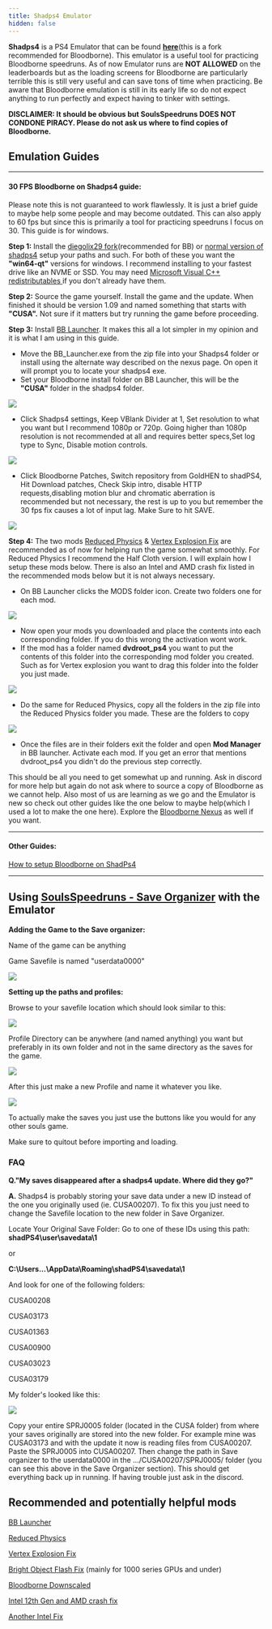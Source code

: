 ```yaml
---
title: Shadps4 Emulator
hidden: false
---
```


**Shadps4** is a PS4 Emulator that can be found [**here**](https://github.com/diegolix29/shadPS4)(this is a fork recommended for Bloodborne). This emulator is a useful tool for practicing Bloodborne speedruns. As of now Emulator runs are **NOT ALLOWED** on the leaderboards but as the loading screens for Bloodborne are particularly terrible this is still very useful and can save tons of time when practicing. Be aware that Bloodborne emulation is still in its early life so do not expect anything to run perfectly and expect having to tinker with settings.

**DISCLAIMER: It should be obvious but SoulsSpeedruns DOES NOT CONDONE PIRACY. Please do not ask us where to find copies of Bloodborne.**

## Emulation Guides

---

#### **30 FPS Bloodborne on Shadps4 guide:**

Please note this is not guaranteed to work flawlessly. It is just a brief guide to maybe help some people and may become outdated. This can also apply to 60 fps but since this is primarily a tool for practicing speedruns I focus on 30. This guide is for windows.

**Step 1:** Install the [diegolix29 fork](https://github.com/diegolix29/shadPS4/releases)(recommended for BB) or [normal version of shadps4](https://github.com/shadps4-emu/shadPS4/releases) setup your paths and such. For both of these you want the **"win64-qt"** versions for windows. I recommend installing to your fastest drive like an NVME or SSD. You may need [Microsoft Visual C++ redistributables ](https://www.techpowerup.com/download/visual-c-redistributable-runtime-package-all-in-one/)if you don't already have them.

**Step 2:** Source the game yourself. Install the game and the update. When finished it should be version 1.09 and named something that starts with **"CUSA".** Not sure if it matters but try running the game before proceeding.

**Step 3:** Install [BB Launcher](https://www.nexusmods.com/bloodborne/mods/194?tab=files). It makes this all a lot simpler in my opinion and it is what I am using in this guide.

- Move the BB_Launcher.exe from the zip file into your Shadps4 folder or install using the alternate way described on the nexus page. On open it will prompt you to locate your shadps4 exe.
- Set your Bloodborne install folder on BB Launcher, this will be the **"CUSA"** folder in the shadps4 folder.

![](/pages/bloodborne/shadps4-emulator/shadps4paths.png)

- Click Shadps4 settings, Keep VBlank Divider at 1, Set resolution to what you want but I recommend 1080p or 720p. Going higher than 1080p resolution is not recommended at all and requires better specs,Set log type to Sync, Disable motion controls.

![](/pages/bloodborne/shadps4-emulator/shadps4settings.png)

- Click Bloodborne Patches, Switch repository from GoldHEN to shadPS4, Hit Download patches, Check Skip intro, disable HTTP requests,disabling motion blur and chromatic aberration is recommended but not necessary, the rest is up to you but remember the 30 fps fix causes a lot of input lag. Make Sure to hit SAVE.

![](/pages/bloodborne/shadps4-emulator/shadps4patches.png)

**Step 4:** The two mods [Reduced Physics](https://www.nexusmods.com/bloodborne/mods/114) & [Vertex Explosion Fix](https://www.nexusmods.com/bloodborne/mods/109) are recommended as of now for helping run the game somewhat smoothly. For Reduced Physics I recommend the Half Cloth version. I will explain how I setup these mods below. There is also an Intel and AMD crash fix listed in the recommended mods below but it is not always necessary.

- On BB Launcher clicks the MODS folder icon. Create two folders one for each mod.

![](/pages/bloodborne/shadps4-emulator/shadps4modfolders.png)

- Now open your mods you downloaded and place the contents into each corresponding folder. If you do this wrong the activation wont work.
- If the mod has a folder named **dvdroot\_ps4** you want to put the contents of this folder into the corresponding mod folder you created. Such as for Vertex explosion you want to drag this folder into the folder you just made.

![](/pages/bloodborne/shadps4-emulator/explorer_gIXxhE0WYv.gif)

- Do the same for Reduced Physics, copy all the folders in the zip file into the Reduced Physics folder you made. These are the folders to copy

![](/pages/bloodborne/shadps4-emulator/shadps4modreducedphysics.png)

- Once the files are in their folders exit the folder and open **Mod Manager** in BB launcher. Activate each mod. If you get an error that mentions dvdroot_ps4 you didn't do the previous step correctly.

This should be all you need to get somewhat up and running. Ask in discord for more help but again do not ask where to source a copy of Bloodborne as we cannot help. Also most of us are learning as we go and the Emulator is new so check out other guides like the one below to maybe help(which I used a lot to make the one here). Explore the [Bloodborne Nexus](https://www.nexusmods.com/games/bloodborne/mods) as well if you want.

---

#### Other Guides:

[How to setup Bloodborne on ShadPs4](https://docs.google.com/document/d/1o4g4bR7bPYKhlgKyKS4KsYn8YDxrllfwQMvo0r3pd6Q/edit?tab=t.0#heading=h.gjdgxs)

---

## Using [SoulsSpeedruns - Save Organizer](https://github.com/Kahmul/SoulsSpeedruns-Save-Organizer/releases) with the Emulator

**Adding the Game to the Save organizer:**

Name of the game can be anything

Game Savefile is named "userdata0000"

![](/pages/bloodborne/shadps4-emulator/javaw_jMak7iszrR.gif)

**Setting up the paths and profiles:**

Browse to your savefile location which should look similar to this:

![](/pages/bloodborne/shadps4-emulator/SaveOrganizerWikiSavefileLocation.png)

Profile Directory can be anywhere (and named anything) you want but preferably in its own folder and not in the same directory as the saves for the game.

![](/pages/bloodborne/shadps4-emulator/SaveOrganizerWikiProfiles.png)

After this just make a new Profile and name it whatever you like.

![](/pages/bloodborne/shadps4-emulator/javaw_h4VQnwfpQq.gif)

To actually make the saves you just use the buttons like you would for any other souls game.

Make sure to quitout before importing and loading.

### FAQ

**Q."My saves disappeared after a shadps4 update. Where did they go?"**

**A.** Shadps4 is probably storing your save data under a new ID instead of the one you originally used (ie. CUSA00207). To fix this you just need to change the Savefile location to the new folder in Save Organizer.

Locate Your Original Save Folder: Go to one of these IDs using this path: **shadPS4\user\savedata\1**

or

**C:\Users...\AppData\Roaming\shadPS4\savedata\1**

And look for one of the following folders:

CUSA00208

CUSA03173

CUSA01363

CUSA00900

CUSA03023

CUSA03179

My folder's looked like this:

![](/pages/bloodborne/shadps4-emulator/image.png)

Copy your entire SPRJ0005 folder (located in the CUSA folder) from where your saves originally are stored into the new folder. For example mine was CUSA03173 and with the update it now is reading files from CUSA00207. Paste the SPRJ0005 into CUSA00207. Then change the path in Save organizer to the userdata0000 in the .../CUSA00207/SPRJ0005/ folder (you can see this above in the Save Organizer section). This should get everything back up in running. If having trouble just ask in the discord.

## Recommended and potentially helpful mods

[BB Launcher](https://www.nexusmods.com/bloodborne/mods/194)

[Reduced Physics](https://www.nexusmods.com/bloodborne/mods/114)

[Vertex Explosion Fix](https://www.nexusmods.com/bloodborne/mods/109)

[Bright Object Flash Fix](https://www.nexusmods.com/bloodborne/mods/110) (mainly for 1000 series GPUs and under)

[Bloodborne Downscaled](https://www.nexusmods.com/bloodborne/mods/251)

[Intel 12th Gen and AMD crash fix ](https://www.nexusmods.com/bloodborne/mods/41)

[Another Intel Fix](https://www.nexusmods.com/bloodborne/mods/70)
